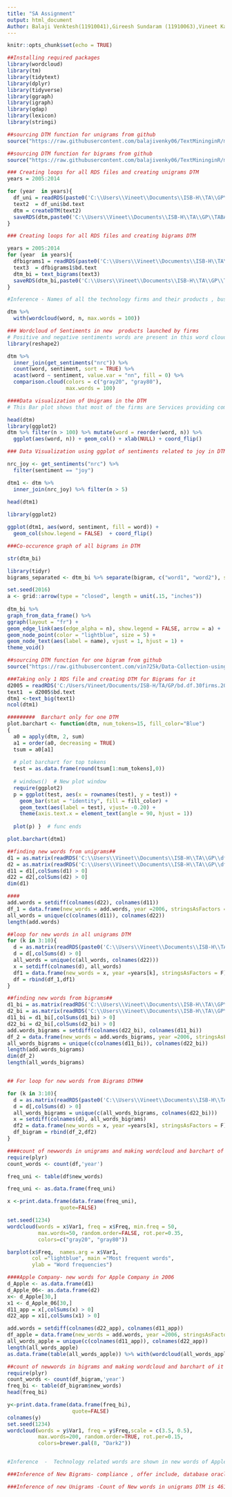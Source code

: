 ---
title: "SA Assignment"
output: html_document
Author: Balaji Venktesh(11910041),Gireesh Sundaram (11910063),Vineet Kapoor(11910076)
---

```{r setup, include=FALSE}
knitr::opts_chunk$set(echo = TRUE)
```


```{r}
##Installing required packages
library(wordcloud)
library(tm)
library(tidytext)
library(dplyr)
library(tidyverse)
library(ggraph)
library(igraph)
library(qdap)
library(lexicon)
library(stringi)
```



```{r}
##sourcing DTM function for unigrams from github
source("https://raw.githubusercontent.com/balajivenky06/TextMininginR/master/CreateDTM.R")

```


```{r}

##sourcing DTM function for bigrams from github
source("https://raw.githubusercontent.com/balajivenky06/TextMininginR/master/CreateBigram.R")

```

```{r}
### Creating loops for all RDS files and creating unigrams DTM
years = 2005:2014

for (year  in years){
  df_uni = readRDS(paste0('C:\\Users\\Vineet\\Documents\\ISB-H\\TA\\GP\\TABA Tutorial 29042018\\bd.df.30firms.',year,'.Rds'))
  text2  = df_uni$bd.text
  dtm = createDTM(text2)
  saveRDS(dtm,paste0('C:\\Users\\Vineet\\Documents\\ISB-H\\TA\\GP\\TABA Tutorial 29042018\\df_',year,'.Rds'))
}

```

```{r}
### Creating loops for all RDS files and creating bigrams DTM

years = 2005:2014
for (year  in years){
  dfbigrams1 = readRDS(paste0('C:\\Users\\Vineet\\Documents\\ISB-H\\TA\\GP\\TABA Tutorial 29042018\\bd.df.30firms.',year,'.Rds'))
  text3  = dfbigrams1$bd.text
  dtm_bi = text_bigrams(text3)
  saveRDS(dtm_bi,paste0('C:\\Users\\Vineet\\Documents\\ISB-H\\TA\\GP\\TABA Tutorial 29042018\\df_bigrams_',year,'.Rds'))
}

```


```{r}

#Inference - Names of all the technology firms and their products , business roles, customers are coming in this wordcloud. Oracle , Services are the terms used frequently

dtm %>%
  with(wordcloud(word, n, max.words = 100))
```



```{r}

### Wordcloud of Sentiments in new  products launched by firms 
# Positive and negative sentiments words are present in this word cloud. Thi shows that many companies products have negative and positive sentiments.
library(reshape2)

dtm %>%
  inner_join(get_sentiments("nrc")) %>%
  count(word, sentiment, sort = TRUE) %>%
  acast(word ~ sentiment, value.var = "nn", fill = 0) %>%
  comparison.cloud(colors = c("gray20", "gray80"),
                   max.words = 100)
```


```{r}

####Data visualization of Unigrams in the DTM
# This Bar plot shows that most of the firms are Services providing companies and related to business. Cloud, Oracle , data , storage are the most frequently used terms. It shows that most companies are using Oracle and cloud services for their business.

head(dtm)
library(ggplot2)
dtm %>% filter(n > 100) %>% mutate(word = reorder(word, n)) %>%
  ggplot(aes(word, n)) + geom_col() + xlab(NULL) + coord_flip() 
```


```{r}
### Data Visualization using ggplot of sentiments related to joy in DTM.

nrc_joy <- get_sentiments("nrc") %>% 
  filter(sentiment == "joy")

dtm1 <- dtm %>%
  inner_join(nrc_joy) %>% filter(n > 5)

head(dtm1)
 
library(ggplot2)

ggplot(dtm1, aes(word, sentiment, fill = word)) +
  geom_col(show.legend = FALSE)  + coord_flip() 

```


```{r}
###Co-occurence graph of all bigrams in DTM 

str(dtm_bi)

library(tidyr)
bigrams_separated <- dtm_bi %>% separate(bigram, c("word1", "word2"), sep = " ")

set.seed(2016)
a <- grid::arrow(type = "closed", length = unit(.15, "inches"))
  
dtm_bi %>% 
graph_from_data_frame() %>%
ggraph(layout = "fr") +
geom_edge_link(aes(edge_alpha = n), show.legend = FALSE, arrow = a) +
geom_node_point(color = "lightblue", size = 5) +
geom_node_text(aes(label = name), vjust = 1, hjust = 1) +
theme_void()


```

```{r}
##sourcing DTM function for one bigram from github
source("https://raw.githubusercontent.com/vin725k/Data-Collection-using-R-and-Python/master/bigrams_dtm.R")

```


```{r}
###Taking only 1 RDS file and creating DTM for Bigrams for it
d2005 = readRDS('C:/Users/Vineet/Documents/ISB-H/TA/GP/bd.df.30firms.2005.rds')
text1  = d2005$bd.text
dtm1 <-text_big(text1)
ncol(dtm1)

```



```{r}

#########  Barchart only for one DTM
plot.barchart <- function(dtm, num_tokens=15, fill_color="Blue")
{
  a0 = apply(dtm, 2, sum)
  a1 = order(a0, decreasing = TRUE)
  tsum = a0[a1]
  
  # plot barchart for top tokens
  test = as.data.frame(round(tsum[1:num_tokens],0))
  
  # windows()  # New plot window
  require(ggplot2)
  p = ggplot(test, aes(x = rownames(test), y = test)) + 
    geom_bar(stat = "identity", fill = fill_color) +
    geom_text(aes(label = test), vjust= -0.20) + 
    theme(axis.text.x = element_text(angle = 90, hjust = 1))
  
  plot(p) }  # func ends

plot.barchart(dtm1)


```

```{r}
##finding new words from unigrams##
d1 = as.matrix(readRDS('C:\\Users\\Vineet\\Documents\\ISB-H\\TA\\GP\\df2005.Rds')) 
d2 = as.matrix(readRDS('C:\\Users\\Vineet\\Documents\\ISB-H\\TA\\GP\\df2006.Rds'))
d11 = d1[,colSums(d1) > 0]
d22 = d2[,colSums(d2) > 0]
dim(d1)

####
add.words = setdiff(colnames(d22), colnames(d11))
df_1 = data.frame(new_words = add.words, year =2006, stringsAsFactors = F)
all_words = unique(c(colnames(d11)), colnames(d22))
length(add.words)

##loop for new words in all unigrams DTM
for (k in 3:10){
  d = as.matrix(readRDS(paste0('C:\\Users\\Vineet\\Documents\\ISB-H\\TA\\GP\\df',years[k],'.Rds')))
  d = d[,colSums(d) > 0]
  all_words = unique(c(all_words, colnames(d22)))
  x = setdiff(colnames(d), all_words)
  df1 = data.frame(new_words = x, year =years[k], stringsAsFactors = F)
  df = rbind(df_1,df1)
}
```

```{r}
##finding new words from bigrams##
d1_bi = as.matrix(readRDS('C:\\Users\\Vineet\\Documents\\ISB-H\\TA\\GP\\df_bigrams_2005.Rds')) 
d2_bi = as.matrix(readRDS('C:\\Users\\Vineet\\Documents\\ISB-H\\TA\\GP\\df_bigrams_2006.Rds'))
d11_bi = d1_bi[,colSums(d1_bi) > 0]
d22_bi = d2_bi[,colSums(d2_bi) > 0]
add.words_bigrams = setdiff(colnames(d22_bi), colnames(d11_bi))
df_2 = data.frame(new_words = add.words_bigrams, year =2006, stringsAsFactors = F)
all_words_bigrams = unique(c(colnames(d11_bi)), colnames(d22_bi))
length(add.words_bigrams)
dim(df_2)
length(all_words_bigrams)


## For loop for new words from Bigrams DTM##

for (k in 3:10){
  d = as.matrix(readRDS(paste0('C:\\Users\\Vineet\\Documents\\ISB-H\\TA\\GP\\df_bigrams_',years[k],'.Rds')))
  d = d[,colSums(d) > 0]
  all_words_bigrams = unique(c(all_words_bigrams, colnames(d22_bi)))
  x = setdiff(colnames(d), all_words_bigrams)
  df2 = data.frame(new_words = x, year =years[k], stringsAsFactors = F)
  df_bigram = rbind(df_2,df2)
}

```

```{r}
####count of newwords in unigrams and making wordcloud and barchart of it
require(plyr)
count_words <- count(df,'year')

freq_uni <- table(df$new_words)

freq_uni <- as.data.frame(freq_uni)

x <-print.data.frame(data.frame(freq_uni), 
                 quote=FALSE)

set.seed(1234)
wordcloud(words = x$Var1, freq = x$Freq, min.freq = 50,
          max.words=50, random.order=FALSE, rot.per=0.35, 
          colors=c("gray20", "gray80"))

barplot(x$Freq,  names.arg = x$Var1,
        col ="lightblue", main ="Most frequent words",
        ylab = "Word frequencies")
```


```{r}
####Apple Company- new words for Apple Company in 2006
d_Apple <- as.data.frame(d1)
d_Apple_06<- as.data.frame(d2)
x<- d_Apple[30,]
x1 <- d_Apple_06[30,]
d11_app = x[,colSums(x) > 0]
d22_app = x1[,colSums(x1) > 0]

add.words = setdiff(colnames(d22_app), colnames(d11_app))
df_apple = data.frame(new_words = add.words, year =2006, stringsAsFactors = F)
all_words_apple = unique(c(colnames(d11_app)), colnames(d22_app))
length(all_words_apple)
as.data.frame(table(all_words_apple)) %>% with(wordcloud(all_words_apple, Freq, max.words = 100))
```


```{r}
##count of newwords in bigrams and making wordcloud and barchart of it
require(plyr)
count_words <- count(df_bigram,'year')
freq_bi <- table(df_bigram$new_words)
head(freq_bi)

y<-print.data.frame(data.frame(freq_bi), 
                     quote=FALSE)
colnames(y)
set.seed(1234)
wordcloud(words = y$Var1, freq = y$Freq,scale = c(3.5, 0.5),
          max.words=200, random.order=TRUE, rot.per=0.15, 
          colors=brewer.pal(8, "Dark2"))



```



```{r}
#Inference  -  Technology related words are shown in new words of Apple firm in 2006 as compared to 2005 -  Count of new words is 1842.

###Inference of New Bigrams- compliance , offer include, database oracle, japan facilities- there are many more words. The count of new bigrams is 77616

###Inference of new Unigrams -Count of New words in unigrams DTM is 4613 
```

